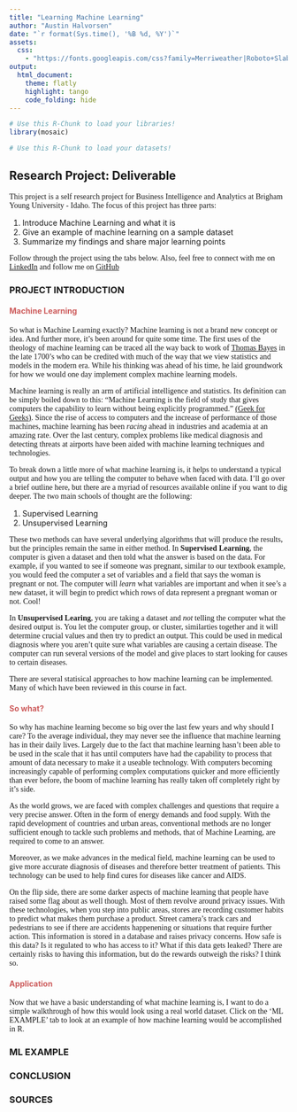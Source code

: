 ```yaml
---
title: "Learning Machine Learning"
author: "Austin Halvorsen"
date: "`r format(Sys.time(), '%B %d, %Y')`"
assets:
  css:
    - "https://fonts.googleapis.com/css?family=Merriweather|Roboto+Slab"
output: 
  html_document:
    theme: flatly
    highlight: tango
    code_folding: hide
---
```


<style>
h4 {
  color: indianred;
  font-weigh: bold;
}

p  {
  font-family: "Roboto Slab"
}
</style>

```r
# Use this R-Chunk to load your libraries!
library(mosaic)

```

```r
# Use this R-Chunk to load your datasets!

```

## Research Project: Deliverable {.tabset .tabset-fade .tabset-pills}

This project is a self research project for Business Intelligence and Analytics at Brigham Young University - Idaho. The focus of this project has three parts:

1. Introduce Machine Learning and what it is
2. Give an example of machine learning on a sample dataset
3. Summarize my findings and share major learning points

Follow through the project using the tabs below. Also, feel free to connect with me on [LinkedIn](https://www.linkedin.com/in/ahalvo/) and follow me on [GitHub](http://www.github.com/austinhal)

### PROJECT INTRODUCTION

#### Machine Learning

So what is Machine Learning exactly? Machine learning is not a brand new concept or idea. And further more, it's been around for quite some time. The first uses of the theology of machine learning can be traced all the way back to work of [Thomas Bayes](http://www-history.mcs.st-andrews.ac.uk/Biographies/Bayes.html) in the late 1700's who can be credited with much of the way that we view statistics and models in the modern era. While his thinking was ahead of his time, he laid groundwork for how we would one day implement complex machine learning models. 

Machine learning is really an arm of artificial intelligence and statistics. Its definition can be simply boiled down to this: "Machine Learning is the field of study that gives computers the capability to learn without being explicitly programmed." [(Geek for Geeks)](https://www.geeksforgeeks.org/machine-learning/). Since the rise of access to computers and the increase of performance of those machines, machine learning has been *racing* ahead in industries and academia at an amazing rate. Over the last century, complex problems like medical diagnosis and detecting threats at airports have been aided with machine learning techniques and technologies.

To break down a little more of what machine learning is, it helps to understand a typical output and how you are telling the computer to behave when faced with data. I'll go over a brief outline here, but there are a myriad of resources available online if you want to dig deeper. The two main schools of thought are the following:

1. Supervised Learning
2. Unsupervised Learning

These two methods can have several underlying algorithms that will produce the results, but the principles remain the same in either method. In **Supervised Learning**, the computer is given a dataset and then told what the answer is based on the data. For example, if you wanted to see if someone was pregnant, similar to our textbook example, you would feed the computer a set of variables and a field that says the woman is pregnant or not. The computer will *learn* what variables are important and when it see's a new dataset, it will begin to predict which rows of data represent a pregnant woman or not. Cool!

In **Unsupervised Learing**, you are taking a dataset and *not* telling the computer what the desired output is. You let the computer group, or cluster, similarties together and it will determine crucial values and then try to predict an output. This could be used in medical diagnosis where you aren't quite sure what variables are causing a certain disease. The computer can run several versions of the model and give places to start looking for causes to certain diseases. 

There are several statisical approaches to how machine learning can be implemented. Many of which have been reviewed in this course in fact. 

#### So what?

So why has machine learning become so big over the last few years and why should I care? To the average individual, they may never see the influence that machine learning has in their daily lives. Largely due to the fact that machine learning hasn't been able to be used in the scale that it has until computers have had the capability to process that amount of data necessary to make it a useable technology. With computers becoming increasingly capable of performing complex computations quicker and more efficiently than ever before, the boom of machine learning has really taken off completely right by it's side. 

As the world grows, we are faced with complex challenges and questions that require a very precise answer. Often in the form of energy demands and food supply. With the rapid development of countries and urban areas, conventional methods are no longer sufficient enough to tackle such problems and methods, that of Machine Learning, are required to come to an answer.

Moreover, as we make advances in the medical field, machine learning can be used to give more accurate diagnosis of diseases and therefore better treatment of patients. This technology can be used to help find cures for diseases like cancer and AIDS. 

On the flip side, there are some darker aspects of machine learning that people have raised some flag about as well though. Most of them revolve around privacy issues. With these technologies, when you step into public areas, stores are recording customer habits to predict what makes them purchase a product. Street camera's track cars and pedestrians to see if there are accidents happenening or situations that require further action. This information is stored in a database and raises privacy concerns. How safe is this data? Is it regulated to who has access to it? What if this data gets leaked? There are certainly risks to having this information, but do the rewards outweigh the risks? I think so.

#### Application

Now that we have a basic understanding of what machine learning is, I want to do a simple walkthrough of how this would look using a real world dataset. Click on the 'ML EXAMPLE' tab to look at an example of how machine learning would be accomplished in R. 

### ML EXAMPLE


### CONCLUSION

### SOURCES


